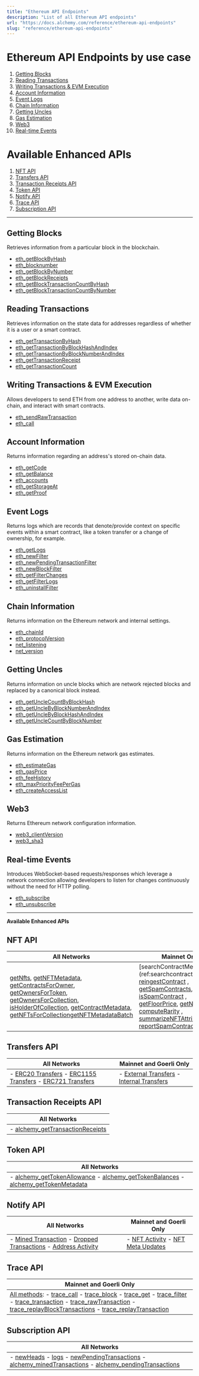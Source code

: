 ```yaml
---
title: "Ethereum API Endpoints"
description: "List of all Ethereum API endpoints"
url: "https://docs.alchemy.com/reference/ethereum-api-endpoints"
slug: "reference/ethereum-api-endpoints"
---
```


# Ethereum API Endpoints by use case

1. [Getting Blocks](#getting-blocks)
2. [Reading Transactions](#reading-transactions)
3. [Writing Transactions & EVM Execution](#writing-transactions--evm-execution)
4. [Account Information](#account-information)
5. [Event Logs](#event-logs)
6. [Chain Information](#chain-information)
7. [Getting Uncles](#getting-uncles)
8. [Gas Estimation](#gas-estimation)
9. [Web3](#web3)
10. [Real-time Events](#real-time-events)

# Available Enhanced APIs

1. [NFT API](#nft-api)
2. [Transfers API](#transfers-api)
3. [Transaction Receipts API](#transaction-receipts-api)
4. [Token API](#token-api)
5. [Notify API](#notify-api)
6. [Trace API](#trace-api)
7. [Subscription API](#subscription-api)

***

## Getting Blocks

Retrieves information from a particular block in the blockchain.

* [eth\_getBlockByHash](/reference/eth-getblockbyhash)
* [eth\_blocknumber](/reference/eth-blocknumber)
* [eth\_getBlockByNumber](/reference/eth-getblockbynumber)
* [eth\_getBlockReceipts](/reference/eth-getblockreceipts)
* [eth\_getBlockTransactionCountByHash](/reference/eth-getblocktransactioncountbyhash)
* [eth\_getBlockTransactionCountByNumber](/reference/eth-getblocktransactioncountbynumber)

## Reading Transactions

Retrieves information on the state data for addresses regardless of whether it is a user or a smart contract.

* [eth\_getTransactionByHash](/reference/eth-gettransactionbyhash)
* [eth\_getTransactionByBlockHashAndIndex](/reference/eth-gettransactionbyblockhashandindex)
* [eth\_getTransactionByBlockNumberAndIndex](/reference/eth-gettransactionbyblocknumberandindex)
* [eth\_getTransactionReceipt](/reference/eth-gettransactionreceipt)
* [eth\_getTransactionCount](/reference/eth-gettransactioncount)

## Writing Transactions & EVM Execution

Allows developers to send ETH from one address to another, write data on-chain, and interact with smart contracts.

* [eth\_sendRawTransaction](/reference/eth-sendrawtransaction)
* [eth\_call](/reference/eth-call)

## Account Information

Returns information regarding an address's stored on-chain data.

* [eth\_getCode](/reference/eth-getcode)
* [eth\_getBalance](/reference/eth-getbalance)
* [eth\_accounts](/reference/eth-accounts)
* [eth\_getStorageAt](/reference/eth-getstorageat)
* [eth\_getProof](/reference/eth-getproof)

## Event Logs

Returns logs which are records that denote/provide context on specific events within a smart contract, like a token transfer or a change of ownership, for example.

* [eth\_getLogs](/reference/eth-getlogs)
* [eth\_newFilter](/reference/eth-newfilter-1)
* [eth\_newPendingTransactionFilter](/reference/eth-newpendingtransactionfilter)
* [eth\_newBlockFilter](/reference/eth-newblockfilter)
* [eth\_getFilterChanges](/reference/eth-getfilterchanges)
* [eth\_getFilterLogs](/reference/eth-getfilterlogs)
* [eth\_uninstallFilter](/reference/eth-uninstallfilter)

## Chain Information

Returns information on the Ethereum network and internal settings.

* [eth\_chainId](/reference/eth-chainid)
* [eth\_protocolVersion](/reference/eth-protocolversion)
* [net\_listening](/reference/net-listening)
* [net\_version](/reference/net-version)

## Getting Uncles

Returns information on uncle blocks which are network rejected blocks and replaced by a canonical block instead.

* [eth\_getUncleCountByBlockHash](/reference/eth-getunclecountbyblockhash)
* [eth\_getUncleByBlockNumberAndIndex](/reference/eth-getunclebyblocknumberandindex)
* [eth\_getUncleByBlockHashAndIndex](/reference/eth-getunclebyblockhashandindex)
* [eth\_getUncleCountByBlockNumber](/reference/eth-getunclecountbyblocknumber)

## Gas Estimation

Returns information on the Ethereum network gas estimates.

* [eth\_estimateGas](/reference/eth-estimategas)
* [eth\_gasPrice](/reference/eth-gasprice)
* [eth\_feeHistory](/reference/eth-feehistory)
* [eth\_maxPriorityFeePerGas](/reference/eth-maxpriorityfeepergas)
* [eth\_createAccessList](/reference/eth-createaccesslist)

## Web3

Returns Ethereum network configuration information.

* [web3\_clientVersion](/reference/web3-clientversion)
* [web3\_sha3](/reference/web3-sha3)

## Real-time Events

Introduces WebSocket-based requests/responses which leverage a network connection allowing developers to listen for changes continuously without the need for HTTP polling.

* [eth\_subscribe](/reference/eth-subscribe)
* [eth\_unsubscribe](/reference/eth-unsubscribe)

***

**Available Enhanced APIs**

## NFT API

| All Networks                                                                                                                                                                                                                                                                                                                                                                                                                                                                      | Mainnet Only                                                                                                                                                                                                                                                                                                                                                                                                                                             |
| --------------------------------------------------------------------------------------------------------------------------------------------------------------------------------------------------------------------------------------------------------------------------------------------------------------------------------------------------------------------------------------------------------------------------------------------------------------------------------- | -------------------------------------------------------------------------------------------------------------------------------------------------------------------------------------------------------------------------------------------------------------------------------------------------------------------------------------------------------------------------------------------------------------------------------------------------------- |
| [getNfts](/reference/getnfts), [getNFTMetadata](/reference/getnftmetadata), [getContractsForOwner](/reference/getcontractsforowner), [getOwnersForToken](/reference/getownersfortoken), [getOwnersForCollection](/reference/getownersforcollection), [isHolderOfCollection](/reference/isholderofcollection), [getContractMetadata](/reference/getcontractmetadata), [getNFTsForCollection](/reference/getnftsforcollection)[getNFTMetadataBatch](/reference/getnftmetadatabatch) | \[searchContractMetadata] (ref:searchcontractmetadata), [reingestContract](/reference/reingestcontract) , [getSpamContracts](/reference/getspamcontracts), [isSpamContract](/reference/isspamcontract) , [getFloorPrice](/reference/getfloorprice), [getNFTSales](/reference/getnftsales) , [computeRarity](/reference/computerarity) , [summarizeNFTAttributes](/reference/summarizenftattributes), [reportSpamContract](/reference/reportspamcontract) |

## Transfers API

| All Networks                                                                                                                                                                                                                           | Mainnet and Goerli Only                                                                                                                                                   |
| -------------------------------------------------------------------------------------------------------------------------------------------------------------------------------------------------------------------------------------- | ------------------------------------------------------------------------------------------------------------------------------------------------------------------------- |
| - [ERC20 Transfers](/reference/transfers-api-quickstart#2-erc20-transfers) - [ERC1155 Transfers](/reference/transfers-api-quickstart#4-erc1155-transfers) - [ERC721 Transfers](/reference/transfers-api-quickstart#3-erc721-transfers) | - [External Transfers](/reference/transfers-api-quickstart#1-external-eth-transfers) - [Internal Transfers](/reference/transfers-api-quickstart#5-internal-eth-transfers) |

## Transaction Receipts API

| All Networks                                                                   |
| ------------------------------------------------------------------------------ |
| - [alchemy\_getTransactionReceipts](/reference/alchemy-gettransactionreceipts) |

## Token API

| All Networks                                                                                                                                                                                               |
| ---------------------------------------------------------------------------------------------------------------------------------------------------------------------------------------------------------- |
| - [alchemy\_getTokenAllowance](/reference/alchemy-gettokenallowance) - [alchemy\_getTokenBalances](/reference/alchemy-gettokenbalances) - [alchemy\_getTokenMetadata](/reference/alchemy-gettokenmetadata) |

## Notify API

| All Networks                                                                                                                                                                           | Mainnet and Goerli Only                                                                                             |
| -------------------------------------------------------------------------------------------------------------------------------------------------------------------------------------- | ------------------------------------------------------------------------------------------------------------------- |
| - [Mined Transaction](/reference/mined-transaction-webhook) - [Dropped Transactions](/reference/dropped-transaction-webhook) - [Address Activity](/reference/address-activity-webhook) | - [NFT Activity](/reference/address-activity-webhook) - [NFT Meta Updates](/reference/nft-metadata-updates-webhook) |

## Trace API

| Mainnet and Goerli Only                                                                                                                                                                                                                                                                                                                                                                                                                                             |
| ------------------------------------------------------------------------------------------------------------------------------------------------------------------------------------------------------------------------------------------------------------------------------------------------------------------------------------------------------------------------------------------------------------------------------------------------------------------- |
| [All methods](/reference/trace-call): - [trace\_call](/reference/trace-call) - [trace\_block](/reference/trace-block) - [trace\_get](/reference/trace-get) - [trace\_filter](/reference/trace-filter) - [trace\_transaction](/reference/trace-transaction) - [trace\_rawTransaction](/reference/trace-rawtransaction) - [trace\_replayBlockTransactions](/reference/trace-replayblocktransactions) - [trace\_replayTransaction](/reference/trace-replaytransaction) |

## Subscription API

| All Networks                                                                                                                                                                                                                                                            |
| ----------------------------------------------------------------------------------------------------------------------------------------------------------------------------------------------------------------------------------------------------------------------- |
| - [newHeads](/reference/newheads) - [logs](/reference/logs) - [newPendingTransactions](/reference/newpendingtransactions) - [alchemy\_minedTransactions](/reference/alchemy-minedtransactions) - [alchemy\_pendingTransactions](/reference/alchemy-pendingtransactions) |
